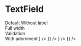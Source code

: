 

<Meta title="TextField" component={TextField} />

# TextField

<Story name="TextField">
  <Box css={{ display: "grid", gap: 16, gridTemplateColumns: "1fr 1fr" }}>
    <div>
      <span>Default</span>
      <TextField
        label="Nome"
        id="text-field"
        name="text-field"
        placeholder="Insira o seu nome"
        helperText="Texto auxiliar"
      />
      <span>Without label</span>
      <TextField
        id="text-field10"
        name="text-field10"
        placeholder="Insira o seu nome"
        helperText="Texto auxiliar"
      />
    </div>
    <div>
      <span>Full width</span>
      <TextField
        label="Nome"
        id="text-field2"
        name="text-field2"
        inputSize="fullWidth"
        placeholder="Insira o seu nome"
        width="100%"
      />
    </div>
    <div>
      <span>Validation</span>
      <Box>
        <TextField
          label="Nome"
          id="text-field3"
          name="text-field3"
          placeholder="Insira o seu nome"
          disabled
        />
        <TextField
          label="Nome"
          id="text-field4"
          name="text-field4"
          placeholder="Insira o seu nome"
          variant="success"
        />
        <TextField
          label="Nome"
          id="text-field5"
          name="text-field5"
          placeholder="Insira o seu nome"
          variant="danger"
          helperText="Preencha o campo"
        />
      </Box>
    </div>
    <div>
      <span>With adornment</span>
      <Box css={{ display: "grid", gridTemplateColumns: "1fr 1fr" }}>
        <TextField
          label="Nome"
          id="text-field6"
          name="text-field6"
          placeholder="Digite o valor"
          adornment={{
            position: "left",
            node: <Icon size="large" icon={<BsCurrencyDollar />} />
          }}
        />
        <TextField
          label="Nome"
          id="text-field7"
          name="text-field7"
          placeholder="Digite o valor"
          adornment={{
            position: "right",
            node: <Icon size="large" icon={<BsCurrencyDollar />} />
          }}
        />
        <TextField
          label="Nome"
          id="text-field10"
          name="text-field10"
          placeholder="Insira o seu nome"
          adornment={{ position: "left", node: "Left text" }}
        />
        <TextField
          label="Nome"
          id="text-field11"
          name="text-field11"
          placeholder="Insira o seu nome"
          adornment={{ position: "right", node: "Right text" }}
        />
        <TextField
          label="Nome"
          id="text-field8"
          name="text-field8"
          placeholder="Insira o seu nome"
          variant="success"
          adornment={{ position: "left", node: "Left text" }}
        />
        <TextField
          label="Nome"
          id="text-field9"
          name="text-field9"
          placeholder="Insira o seu nome"
          variant="danger"
          adornment={{ position: "right", node: "Right text" }}
        />
        <TextField
          label="Nome"
          id="textfield"
          name="textfield"
          placeholder="Insira o seu nome"
          variant="info"
          adornment={{ position: "left", node: "Right text" }}
        />
        <TextField
          label="Nome"
          id="textfield2"
          name="textfield2"
          placeholder="Insira o seu nome"
          variant="warning"
          adornment={{ position: "right", node: "Right text" }}
        />
      </Box>
    </div>
  </Box>
</Story>
